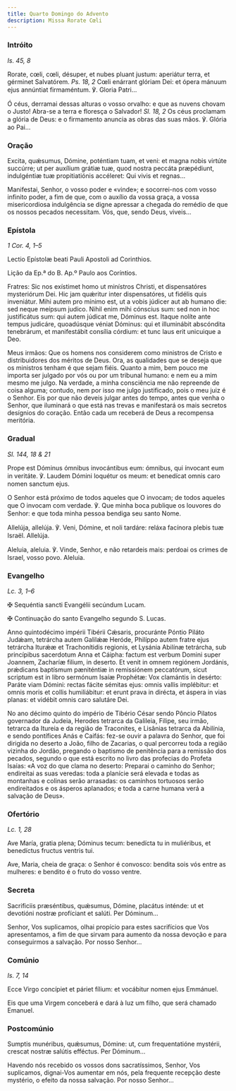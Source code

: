 ```yaml
---
title: Quarto Domingo do Advento
description: Missa Rorate Cœli
---
```


### Intróito

<em>Is. 45, 8</em>

<div class="side-by-side not-content">

Rorate, cœli, cœli, désuper, et nubes pluant justum: aperiátur terra, et gérminet Salvatórem. <em>Ps. 18, 2</em> Cœli enárrant glóriam Dei: et ópera mánuum ejus annúntiat firmaméntum. ℣. Gloria Patri...

Ó céus, derramai dessas alturas o vosso orvalho: e que as nuvens chovam o Justo! Abra-se a terra e floresça o Salvador! <em>Sl. 18, 2</em> Os céus proclamam a glória de Deus: e o firmamento anuncia as obras das suas mãos. ℣. Glória ao Pai...

</div>

### Oração

<div class="side-by-side not-content">

Excita, quǽsumus, Dómine, poténtiam tuam, et veni: et magna nobis virtúte succúrre; ut per auxílium grátiæ tuæ, quod nostra peccáta præpédiunt, indulgéntiæ tuæ propitiatiónis accéleret: Qui vivis et regnas...

Manifestai, Senhor, o vosso poder e «vinde»; e socorrei-nos com vosso infinito poder, a fim de que, com o auxílio da vossa graça, a vossa misericordiosa indulgência se digne apressar a chegada do remédio de que os nossos pecados necessitam. Vós, que, sendo Deus, viveis...

</div>

### Epístola

<em>1 Cor. 4, 1–5</em>

<div class="side-by-side not-content">

Lectio Epístolæ beati Pauli Apostoli ad Corinthios.

Lição da Ep.ª do B. Ap.º Paulo aos Coríntios.

Fratres: Sic nos exístimet homo ut minístros Christi, et dispensatóres mysteriórum Dei. Hic jam quǽritur inter dispensatóres, ut fidélis quis inveniátur. Mihi autem pro mínimo est, ut a vobis júdicer aut ab humano die: sed neque meípsum judico. Nihil enim mihi cónscius sum: sed non in hoc justificátus sum: qui autem júdicat me, Dóminus est. Itaque nolíte ante tempus judicáre, quoadúsque véniat Dóminus: qui et illuminábit abscóndita tenebrárum, et manifestábit consília córdium: et tunc laus erit unicuique a Deo.

Meus irmãos: Que os homens nos considerem como ministros de Cristo e distribuidores dos méritos de Deus. Ora, as qualidades que se deseja que os ministros tenham é que sejam fiéis. Quanto a mim, bem pouco me importa ser julgado por vós ou por um tribunal humano: e nem eu a mim mesmo me julgo. Na verdade, a minha consciência me não repreende de coisa alguma; contudo, nem por isso me julgo justificado, pois o meu juiz é o Senhor. Eis por que não deveis julgar antes do tempo, antes que venha o Senhor, que iluminará o que está nas trevas e manifestará os mais secretos desígnios do coração. Então cada um receberá de Deus a recompensa meritória.

</div>

### Gradual

<em>Sl. 144, 18 & 21</em>

<div class="side-by-side not-content">

Prope est Dóminus ómnibus invocántibus eum: ómnibus, qui ínvocant eum in veritáte. ℣. Laudem Dómini loquétur os meum: et benedícat omnis caro nomen sanctum ejus.

O Senhor está próximo de todos aqueles que O invocam; de todos aqueles que O invocam com verdade. ℣. Que minha boca publique os louvores do Senhor: e que toda minha pessoa bendiga seu santo Nome.

Allelúja, allelúja. ℣. Veni, Dómine, et noli tardáre: reláxa facínora plebis tuæ Israël. Allelúja.

Aleluia, aleluia. ℣. Vinde, Senhor, e não retardeis mais: perdoai os crimes de Israel, vosso povo. Aleluia.

</div>

### Evangelho

<em>Lc. 3, 1–6</em>

<div class="side-by-side not-content">

<span class="cross text-red-500">✠</span> Sequéntia sancti Evangélii secúndum Lucam.

<span class="cross text-red-500">✠</span> Continuação do santo Evangelho segundo S. Lucas.

Anno quintodécimo impérii Tibérii Cǽsaris, procuránte Póntio Piláto Judǽam, tetrárcha autem Galilǽæ Heróde, Philíppo autem fratre ejus tetrárcha Iturǽæ et Trachonítidis regionis, et Lysánia Abilínæ tetrárcha, sub princípibus sacerdotum Anna et Cáipha: factum est verbum Domini super Joannem, Zacharíæ filium, in deserto. Et venit in omnem regiónem Jordánis, prǽdicans baptísmum pæniténtiæ in remissiónem peccatórum, sicut scriptum est in libro sermónum Isaíæ Prophétæ: Vox clamántis in desérto: Paráte viam Dómini: rectas fácite sémitas ejus: omnis vallis implébitur: et omnis moris et collis humiliábitur: et erunt prava in dirécta, et áspera in vias planas: et vidébit omnis caro salutáre Dei.

No ano décimo quinto do império de Tibério César sendo Pôncio Pilatos governador da Judeia, Herodes tetrarca da Galileia, Filipe, seu irmão, tetrarca da Itureia e da região de Traconites, e Lisânias tetrarca da Abilínia, e sendo pontífices Anás e Caifás: fez-se ouvir a palavra do Senhor, que foi dirigida no deserto a João, filho de Zacarias, o qual percorreu toda a região vizinha do Jordão, pregando o baptismo de penitência para a remissão dos pecados, segundo o que está escrito no livro das profecias do Profeta Isaías: «A voz do que clama no deserto: Preparai o caminho do Senhor; endireitai as suas veredas: toda a planície será elevada e todas as montanhas e colinas serão arrasadas: os caminhos tortuosos serão endireitados e os ásperos aplanados; e toda a carne humana verá a salvação de Deus».

</div>

### Ofertório

<em>Lc. 1, 28</em>

<div class="side-by-side not-content">

Ave María, gratia plena; Dóminus tecum: benedícta tu in muliéribus, et benedíctus fructus ventris tui.

Ave, Maria, cheia de graça: o Senhor é convosco: bendita sois vós entre as mulheres: e bendito é o fruto do vosso ventre.

</div>

### Secreta

<div class="side-by-side not-content">

Sacrificiis præséntibus, quǽsumus, Dómine, placátus inténde: ut et devotióni nostræ profíciant et salúti. Per Dóminum...

Senhor, Vos suplicamos, olhai propício para estes sacrifícios que Vos apresentamos, a fim de que sirvam para aumento da nossa devoção e para conseguirmos a salvação. Por nosso Senhor...

</div>

### Comúnio

<em>Is. 7, 14</em>

<div class="side-by-side not-content">

Ecce Virgo concípiet et páriet fílium: et vocábitur nomen ejus Emmánuel.

Eis que uma Virgem conceberá e dará à luz um filho, que será chamado Emanuel.

</div>

### Postcomúnio

<div class="side-by-side not-content">

Sumptis munéribus, quǽsumus, Dómine: ut, cum frequentatióne mystérii, crescat nostræ salútis efféctus. Per Dóminum...

Havendo nós recebido os vossos dons sacratíssimos, Senhor, Vos suplicamos, dignai-Vos aumentar em nós, pela frequente recepção deste mystério, o efeito da nossa salvação. Por nosso Senhor...

</div>
